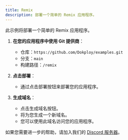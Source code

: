```yaml
---
title: Remix
description: 部署一个简单的 Remix 应用程序。
---
```



此示例将部署一个简单的 Remix 应用程序。

1. **在您的应用程序中使用 Git 提供商**：
   - 仓库：`https://github.com/Dokploy/examples.git`
   - 分支：`main`
   - 构建路径：`/remix`

2. **点击部署**：
   - 通过点击部署按钮来部署您的应用程序。

3. **生成域名**：
    - 点击生成域名按钮。
    - 将为您生成一个新域名。
    - 您可以使用此域名访问您的应用程序。
    
如果您需要进一步的帮助，请加入我们的 [Discord 服务器](https://discord.com/invite/2tBnJ3jDJc)。
